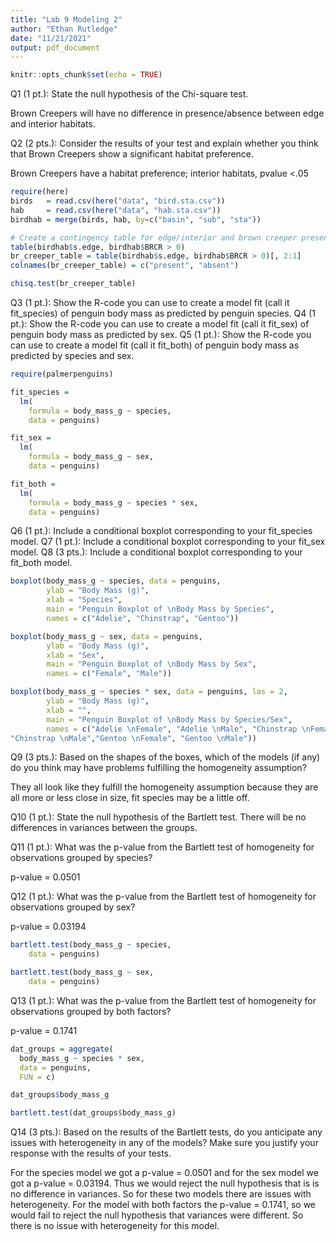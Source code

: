 ```yaml
---
title: "Lab 9 Modeling 2"
author: "Ethan Rutledge"
date: "11/21/2021"
output: pdf_document
---
```


```r
knitr::opts_chunk$set(echo = TRUE)
```

Q1 (1 pt.): State the null hypothesis of the Chi-square test.

Brown Creepers will have no difference in presence/absence between edge and interior habitats.

Q2 (2 pts.): Consider the results of your test and explain whether you think that Brown Creepers show a significant habitat preference.

Brown Creepers have a habitat preference; interior habitats, pvalue <.05


```r
require(here)
birds   = read.csv(here("data", "bird.sta.csv"))
hab     = read.csv(here("data", "hab.sta.csv"))
birdhab = merge(birds, hab, by=c("basin", "sub", "sta"))

# Create a contingency table for edge/interior and brown creeper presence/absence
table(birdhab$s.edge, birdhab$BRCR > 0)
br_creeper_table = table(birdhab$s.edge, birdhab$BRCR > 0)[, 2:1]
colnames(br_creeper_table) = c("present", "absent")

chisq.test(br_creeper_table)


```

Q3 (1 pt.): Show the R-code you can use to create a model fit (call it fit_species) of penguin body mass as predicted by penguin species.
Q4 (1 pt.): Show the R-code you can use to create a model fit (call it fit_sex) of penguin body mass as predicted by sex.
Q5 (1 pt.): Show the R-code you can use to create a model fit (call it fit_both) of penguin body mass as predicted by species and sex.


```r
require(palmerpenguins)

fit_species = 
  lm(
    formula = body_mass_g ~ species,
    data = penguins)

fit_sex = 
  lm(
    formula = body_mass_g ~ sex,
    data = penguins)

fit_both = 
  lm(
    formula = body_mass_g ~ species * sex,
    data = penguins)

```

Q6 (1 pt.): Include a conditional boxplot corresponding to your fit_species model.
Q7 (1 pt.): Include a conditional boxplot corresponding to your fit_sex model.
Q8 (3 pts.): Include a conditional boxplot corresponding to your fit_both model.

```r
boxplot(body_mass_g ~ species, data = penguins, 
        ylab = "Body Mass (g)",
        xlab = "Species",
        main = "Penguin Boxplot of \nBody Mass by Species",
        names = c("Adelie", "Chinstrap", "Gentoo"))

boxplot(body_mass_g ~ sex, data = penguins,
        ylab = "Body Mass (g)",
        xlab = "Sex",
        main = "Penguin Boxplot of \nBody Mass by Sex",
        names = c("Female", "Male"))

boxplot(body_mass_g ~ species * sex, data = penguins, las = 2,
        ylab = "Body Mass (g)",
        xlab = "",
        main = "Penguin Boxplot of \nBody Mass by Species/Sex",
        names = c("Adelie \nFemale", "Adelie \nMale", "Chinstrap \nFemale",
"Chinstrap \nMale","Gentoo \nFemale", "Gentoo \nMale"))
```

Q9 (3 pts.): Based on the shapes of the boxes, which of the models (if any) do you think may have problems fulfilling the homogeneity assumption?

They all look like they fulfill the homogeneity assumption because they are all more or less close in size, fit species may be a little off.

Q10 (1 pt.): State the null hypothesis of the Bartlett test.
There will be no differences in variances between the groups.

Q11 (1 pt.): What was the p-value from the Bartlett test of homogeneity for observations grouped by species?

p-value = 0.0501

Q12 (1 pt.): What was the p-value from the Bartlett test of homogeneity for observations grouped by sex?

p-value = 0.03194

```r
bartlett.test(body_mass_g ~ species,
    data = penguins)

bartlett.test(body_mass_g ~ sex, 
    data = penguins)
```

Q13 (1 pt.): What was the p-value from the Bartlett test of homogeneity for observations grouped by both factors?

p-value = 0.1741

```r
dat_groups = aggregate(
  body_mass_g ~ species * sex,
  data = penguins,
  FUN = c)

dat_groups$body_mass_g

bartlett.test(dat_groups$body_mass_g)

```
Q14 (3 pts.): Based on the results of the Bartlett tests, do you anticipate any issues with heterogeneity in any of the models? Make sure you justify your response with the results of your tests.

For the species model we got a p-value = 0.0501 and for the sex model we got a p-value = 0.03194. Thus we would reject the null hypothesis that is is no difference in variances. So for these two models there are issues with heterogeneity. For the model with both factors the p-value = 0.1741, so we would fail to reject the null hypothesis that variances were different. So there is no issue with heterogeneity for this model. 
